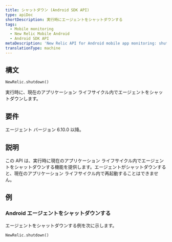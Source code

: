 ```yaml
---
title: シャットダウン (Android SDK API)
type: apiDoc
shortDescription: 実行時にエージェントをシャットダウンする
tags:
  - Mobile monitoring
  - New Relic Mobile Android
  - Android SDK API
metaDescription: 'New Relic API for Android mobile app monitoring: shut down agent.'
translationType: machine
---
```


## 構文

```
NewRelic.shutdown()
```

実行時に、現在のアプリケーション ライフサイクル内でエージェントをシャットダウンします。

## 要件

エージェント バージョン 6.10.0 以降。

## 説明

この API は、実行時に現在のアプリケーション ライフサイクル内でエージェントをシャットダウンする機能を提供します。エージェントがシャットダウンすると、現在のアプリケーション ライフサイクル内で再起動することはできません。

## 例

### Android エージェントをシャットダウンする

エージェントをシャットダウンする例を次に示します。

```
NewRelic.shutdown()
```